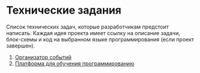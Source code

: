 # Технические задания

Список технических задач, которые разработчикам предстоит написать. Каждая идея проекта имеет ссылку на описание задачи, блок-схемы и код на выбранном языке программирования (если проект завершен).

1. [Организатор событий](./tasks/event-organizer)
2. [Платформа для обучения программированию](./tasks/learn-coding-platform)
